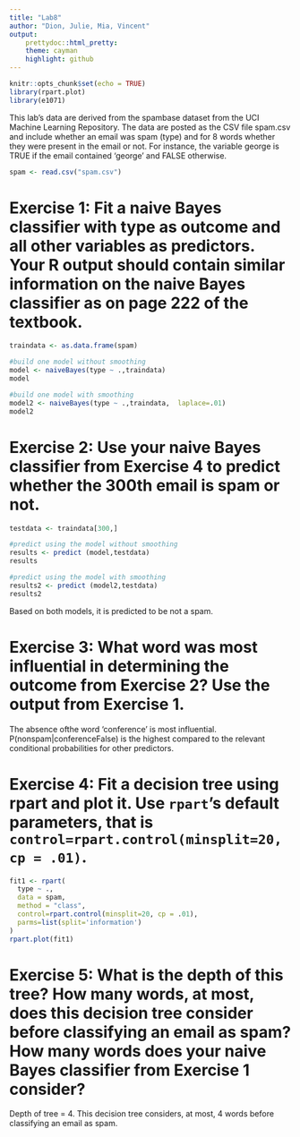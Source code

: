 ```yaml
---
title: "Lab8"
author: "Dion, Julie, Mia, Vincent"
output: 
    prettydoc::html_pretty:
    theme: cayman
    highlight: github
---
```


```r
knitr::opts_chunk$set(echo = TRUE)
library(rpart.plot)
library(e1071)
```

This lab's data are derived from the spambase dataset from the UCI Machine Learning Repository. The data are posted as the CSV file spam.csv and include whether an email was spam (type) and for 8 words whether they were present in the email or not. For instance, the variable george is TRUE if the email contained 'george' and FALSE otherwise.

```r
spam <- read.csv("spam.csv")
```


# Exercise 1: Fit a naive Bayes classifier with type as outcome and all other variables as predictors. Your R output should contain similar information on the naive Bayes classifier as on page 222 of the textbook.

```r
traindata <- as.data.frame(spam)

#build one model without smoothing 
model <- naiveBayes(type ~ .,traindata)
model

#build one model with smoothing 
model2 <- naiveBayes(type ~ .,traindata,  laplace=.01)
model2
```


# Exercise 2: Use your naive Bayes classifier from Exercise 4 to predict whether the 300th email is spam or not.
```r

testdata <- traindata[300,]

#predict using the model without smoothing 
results <- predict (model,testdata)
results 

#predict using the model with smoothing 
results2 <- predict (model2,testdata)
results2 

```
Based on both models, it is predicted to be not a spam. 

# Exercise 3: What word was most influential in determining the outcome from Exercise 2? Use the output from Exercise 1.

The absence ofthe word 'conference' is most influential. P(nonspam|conferenceFalse) is the highest compared to the relevant conditional probabilities for other predictors. 

# Exercise 4: Fit a decision tree using rpart and plot it. Use `rpart`’s default parameters, that is `control=rpart.control(minsplit=20, cp = .01)`.

```r
fit1 <- rpart(
  type ~ .,
  data = spam,
  method = "class",
  control=rpart.control(minsplit=20, cp = .01),
  parms=list(split='information')
)
rpart.plot(fit1)
```


# Exercise 5: What is the depth of this tree? How many words, at most, does this decision tree consider before classifying an email as spam? How many words does your naive Bayes classifier from Exercise 1 consider?

Depth of tree = 4. This decision tree considers, at most, 4 words before classifying an email as spam. 

